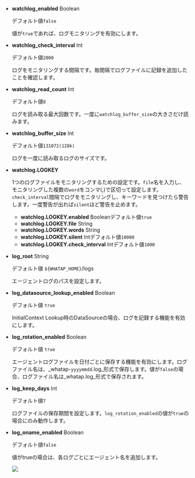 -   **watchlog_enabled** <span class='type'>Boolean</span>

    デフォルト値`false`

    値が`true`であれば、ログモニタリングを有効にします。

-   **watchlog_check_interval** <span class='type'>Int</span>

    デフォルト値`2000`

    ログをモニタリングする間隔です。毎間隔でログファイルに記録を追加したことを確認します。

-   **watchlog_read_count** <span class='type'>Int</span>

    デフォルト値`8`

    ログを読み取る最大回数です。一度に`watchlog_buffer_size`の大きさだけ読みます。

-   **watchlog_buffer_size** <span class='type'>Int</span>

    デフォルト値`131072(128k)`

    ログを一度に読み取るログのサイズです。

-   **watchlog.LOGKEY**

    1つのログファイルをモニタリングするための設定です。`file`名を入力し、モニタリングした複数の`word`をコンマ(,)で区切って設定します。`check_interval`間隔でログをモニタリングし、キーワードを見つけたら警告します。一度警告が出れば`silent`ほど警告を止めます。

    -   **watchlog.LOGKEY.enabled** <span class='type'>Boolean</span>デフォルト値`true`
    -   **watchlog.LOGKEY.file** <span class='type'>String</span>
    -   **watchlog.LOGKEY.words** <span class='type'>String</span>
    -   **watchlog.LOGKEY.silent** <span class='type'>Int</span>デフォルト値`10000`
    -   **watchlog.LOGKEY.check_interval** <span class='type'>Int</span>デフォルト値`1000`

-   **log_root** <span class='type'>String</span>

    デフォルト値 `${WHATAP_HOME}`/logs

    エージェントログのパスを設定します。

-   **log_datasource_lookup_enabled** <span class='type'>Boolean</span>

    デフォルト値 `true`

    InitialContext Lookup時のDataSourceの場合、ログを記録する機能を有効にします。

-   **log_rotation_enabled** <span class='type'>Boolean</span>

    デフォルト値 `true`

    エージェントログファイルを日付ごとに保存する機能を有効にします。ログファイル名は、_whatap-`yyyymmdd`.log_形式で保存します。値が`false`の場合、ログファイル名は_whatap.log_形式で保存されます。

-   **log_keep_days** <span class='type'>Int</span>

    デフォルト値`7`

    ログファイルの保存期間を設定します。`log_rotation_enabled`の値が`true`の場合にのみ動作します。

-   **log_oname_enabled** <span class='type'>Boolean</span>

    デフォルト値`false`

    値がtrueの場合は、各ログごとにエージェント名を追加します。

    ![](/img/java-agent-log-oname.png)
